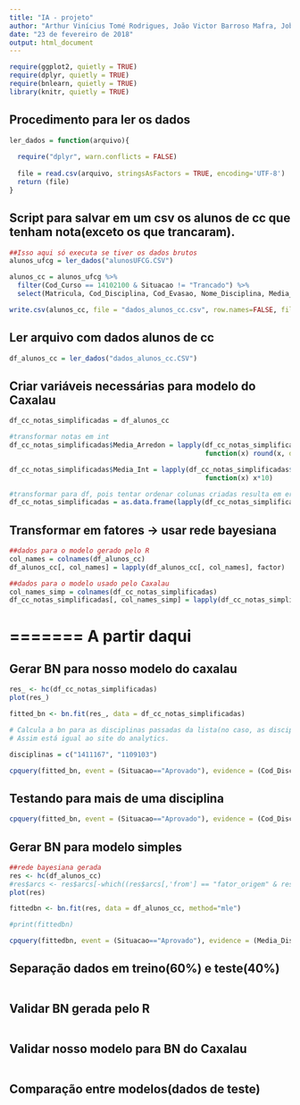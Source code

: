 ```yaml
---
title: "IA - projeto"
author: "Arthur Vinícius Tomé Rodrigues, João Victor Barroso Mafra, Jobson Lucas Dias da Silva"
date: "23 de fevereiro de 2018"
output: html_document
---
```


```r
require(ggplot2, quietly = TRUE)
require(dplyr, quietly = TRUE)
require(bnlearn, quietly = TRUE)
library(knitr, quietly = TRUE)
```


## Procedimento para ler os dados
```r
ler_dados = function(arquivo){
  
  require("dplyr", warn.conflicts = FALSE)
  
  file = read.csv(arquivo, stringsAsFactors = TRUE, encoding='UTF-8')
  return (file)
}
```


## Script para salvar em um csv os alunos de cc que tenham nota(exceto os que trancaram).
```r
##Isso aqui só executa se tiver os dados brutos
alunos_ufcg = ler_dados("alunosUFCG.CSV")

alunos_cc = alunos_ufcg %>% 
  filter(Cod_Curso == 14102100 & Situacao != "Trancado") %>% 
  select(Matricula, Cod_Disciplina, Cod_Evasao, Nome_Disciplina, Media_Disciplina, Situacao)

write.csv(alunos_cc, file = "dados_alunos_cc.csv", row.names=FALSE, fileEncoding = "UTF-8")
```


## Ler arquivo com dados alunos de cc
```r
df_alunos_cc = ler_dados("dados_alunos_cc.CSV")
```


## Criar variáveis necessárias para modelo do Caxalau
```r
df_cc_notas_simplificadas = df_alunos_cc

#transformar notas em int
df_cc_notas_simplificadas$Media_Arredon = lapply(df_cc_notas_simplificadas$Media_Disciplina, 
                                                 function(x) round(x, digits = 0))

df_cc_notas_simplificadas$Media_Int = lapply(df_cc_notas_simplificadas$Media_Disciplina, 
                                                 function(x) x*10)

#transformar para df, pois tentar ordenar colunas criadas resulta em erro -> contém lists e não vectors
df_cc_notas_simplificadas = as.data.frame(lapply(df_cc_notas_simplificadas, unlist))

```


## Transformar em fatores -> usar rede bayesiana
```r
##dados para o modelo gerado pelo R 
col_names = colnames(df_alunos_cc)
df_alunos_cc[, col_names] = lapply(df_alunos_cc[, col_names], factor)

##dados para o modelo usado pelo Caxalau
col_names_simp = colnames(df_cc_notas_simplificadas)
df_cc_notas_simplificadas[, col_names_simp] = lapply(df_cc_notas_simplificadas[, col_names_simp], factor)
```


# ======= A partir daqui


## Gerar BN para nosso modelo do caxalau
```r
res_ <- hc(df_cc_notas_simplificadas)
plot(res_)

fitted_bn <- bn.fit(res_, data = df_cc_notas_simplificadas)

# Calcula a bn para as disciplinas passadas da lista(no caso, as disciplinas que pretende cursar). Isso facilita nossa vida.
# Assim está igual ao site do analytics.

disciplinas = c("1411167", "1109103")

cpquery(fitted_bn, event = (Situacao=="Aprovado"), evidence = (Cod_Disciplina %in% disciplinas))

```


## Testando para mais de uma disciplina

```r
cpquery(fitted_bn, event = (Situacao=="Aprovado"), evidence = (Cod_Disciplina == "1411167" | Cod_Disciplina == "1109103"))
```



## Gerar BN para modelo simples
```r
##rede bayesiana gerada
res <- hc(df_alunos_cc)
#res$arcs <- res$arcs[-which((res$arcs[,'from'] == "fator_origem" & res$arcs[,'to'] == "fator_destino")),]
plot(res)

fittedbn <- bn.fit(res, data = df_alunos_cc, method="mle")

#print(fittedbn)

cpquery(fittedbn, event = (Situacao=="Aprovado"), evidence = (Media_Disciplina == "8.3"))
```

## Separação dados em treino(60%) e teste(40%)
```r

```


## Validar BN gerada pelo R
```r

```


## Validar nosso modelo para BN do Caxalau
```r

```


## Comparação entre modelos(dados de teste)
```r

```


